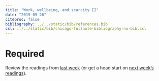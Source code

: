 ```yaml
---
title: "Work, wellbeing, and scarcity II"
date: "2019-09-26"
citeproc: false
bibliography: ../../static/bib/references.bib
csl: ../../static/bib/chicago-fullnote-bibliography-no-bib.csl
---
```


# Required

Review the readings from [last week](/reading/04-reading/) (or get a head start on [next week's readings](/reading/06-reading/)).
